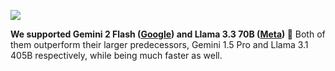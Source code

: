 ![](https://res.cloudinary.com/dltbv060k/image/upload/v1742050477/14-01_lsrwrr.png)

**We supported Gemini 2 Flash ([Google][]) and Llama 3.3 70B ([Meta][]) 🌟**
Both of them outperform their larger predecessors,
Gemini 1.5 Pro and Llama 3.1 405B respectively,
while being much faster as well.

[Google]: https://blog.google/technology/google-deepmind/google-gemini-ai-update-december-2024/
[Meta]: https://www.llama.com/docs/model-cards-and-prompt-formats/llama3_3/
